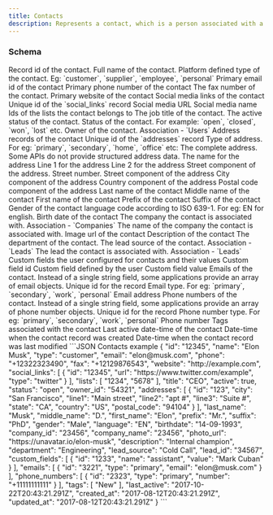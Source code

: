 ```yaml
---
title: Contacts
description: Represents a contact, which is a person associated with a company.
---
```



### Schema
<ParamField body="id" type="string">
  Record id of the contact.
</ParamField>
<ParamField body="name" type="string">
  Full name of the contact.
</ParamField>
<ParamField body="type" type="enum">
  Platform defined type of the contact. Eg: `customer`, `supplier`, `employee`, `personal`
</ParamField>
<ParamField body="email" type="string">
  Primary email id of the contact
</ParamField>
<ParamField body="phone" type="string">
  Primary phone number of the contact
</ParamField>
<ParamField body="fax" type="string">
  The fax number of the contact.   
</ParamField>
<ParamField body="website" type="string">
  Primary website of the contact
</ParamField>
<ParamField body="social_links" type="object[]">
  Social media links of the contact
  <Expandable title="all child properties">
    <ResponseField name="id" type="string">
        Unique id of the `social_links` record
    </ResponseField>
    <ResponseField name="url" type="string">
        Social media URL
    </ResponseField>
    <ResponseField name="type" type="string">
        Social media name
    </ResponseField>
  </Expandable>
</ParamField>
<ParamField body="lists" type="string[]">
  Ids of the lists the contact belongs to
</ParamField>
<ParamField body="title" type="string">
  The job title of the contact. 
</ParamField>
<ParamField body="active" type="boolean">
  The active status of the contact.
</ParamField>
<ParamField body="status" type="enum">
  Status of the contact. For example: `open`, `closed`, `won`, `lost` etc.
</ParamField>
<ParamField body="owner_id" type="string">
  Owner of the contact. Association - `Users`
</ParamField>
<ParamField body="addresses" type="object[]">
  Address records of the contact
  <Expandable title="all child properties">
    <ResponseField name="id" type="string">
        Unique id of the `addresses` record
    </ResponseField>
    <ResponseField name="type" type="enum">
        Type of address. For eg: `primary`, `secondary`, `home`, `office` etc:
    </ResponseField>
    <ResponseField name="string" type="string">
        The complete address. Some APIs do not provide structured address data.
    </ResponseField>
     <ResponseField name="name" type="string">
        The name for the address
    </ResponseField>
    <ResponseField name="line_1" type="string">
        Line 1 for the address
    </ResponseField>
    <ResponseField name="line_2" type="string">
        Line 2 for the address
    </ResponseField>
     <ResponseField name="street" type="string">
        Street component of the address. Street number.
    </ResponseField>
    <ResponseField name="city" type="string">
        Street component of the address
    </ResponseField>
    <ResponseField name="state" type="string">
        City component of the address
    </ResponseField>
    <ResponseField name="country" type="string">
        Country component of the address
    </ResponseField>
    <ResponseField name="postal_code" type="string">
        Postal code component of the address
    </ResponseField>
  </Expandable>
</ParamField>
<ParamField body="last_name" type="string">
  Last name of the contact
</ParamField>
<ParamField body="middle_name" type="string">
  Middle name of the contact
</ParamField>
<ParamField body="first_name" type="string">
  First name of the contact
</ParamField>
<ParamField body="prefix" type="string">
  Prefix of the contact
</ParamField>
<ParamField body="suffix" type="string">
  Suffix of the contact
</ParamField>
<ParamField body="gender" type="enum">
  Gender of the contact
</ParamField>
<ParamField body="language" type="string">
  language code according to ISO 639-1. For eg: EN for english.
</ParamField>
<ParamField body="birthdate " type="string">
  Birth date of the contact
</ParamField>
<ParamField body="company_id" type="string">
  The company the contact is associated with. Association - `Companies`
</ParamField>
<ParamField body="company_name" type="string">
  The name of the company the contact is associated with.   
</ParamField>
<ParamField body="photo_url" type="string">
  Image url of the contact
</ParamField>
<ParamField body="description" type="string">
  Description of the contact
</ParamField>
<ParamField body="department" type="string">
  The department of the contact.
</ParamField>
<ParamField body="lead_source" type="string">
  The lead source of the contact. Association - `Leads`
</ParamField>
<ParamField body="lead_id" type="string">
  The lead the contact is associated with. Association - `Leads`
</ParamField>
<ParamField body="custom_fields" type="object[]">
  Custom fields the user configured for contacts and their values
  <Expandable title="all child properties">
    <ResponseField name="id" type="string">
        Custom field id
    </ResponseField>
    <ResponseField name="name" type="string">
        Custom field defined by the user
    </ResponseField>
    <ResponseField name="value" type="string">
        Custom field value
    </ResponseField>
  </Expandable>
</ParamField>
<ParamField body="emails" type="object[]">
  Emails of the contact. Instead of a single string field, some applications provide an array of email objects.
   <Expandable title="all child properties">
    <ResponseField name="id" type="string">
        Unique id for the record
    </ResponseField>
    <ResponseField name="type" type="string">
        Email type. For eg: `primary`, `secondary`, `work`, `personal`
    </ResponseField>
    <ResponseField name="email" type="string">
        Email address
    </ResponseField>
  </Expandable>
</ParamField>
<ParamField body="phone_numbers" type="object[]">
  Phone numbers of the contact. Instead of a single string field, some applications provide an array of phone number objects.
  <Expandable title="all child properties">
    <ResponseField name="id" type="string">
        Unique id for the record
    </ResponseField>
    <ResponseField name="type" type="string">
        Phone number type. For eg: `primary`, `secondary`, `work`, `personal`
    </ResponseField>
    <ResponseField name="number" type="string">
        Phone number
    </ResponseField>
  </Expandable>
</ParamField>
<ParamField body="tags" type="string[]">
  Tags associated with the contact
</ParamField>
<ParamField body="last_active" type="string">
  Last active date-time of the contact
</ParamField>
<ParamField body="created_at" type="string">
  Date-time when the contact record was created
</ParamField>
<ParamField body="updated_at" type="string">
  Date-time when the contact record was last modified
</ParamField>

<ResponseExample>
```JSON Contacts example
{
  "id": "12345",
  "name": "Elon Musk",
  "type": "customer",
  "email": "elon@musk.com",
  "phone": "+12322323490",
  "fax": "+12129876543",
  "website": "http://example.com",
  "social_links": [
    {
      "id": "12345",
      "url": "https://www.twitter.com/example",
      "type": "twitter"
    }
  ],
  "lists": [
    "1234",
    "5678"
  ],
  "title": "CEO",
  "active": true,
  "status": "open",
  "owner_id": "54321",
  "addresses": [
    {
      "id": "123",
      "city": "San Francisco",
      "line1": "Main street",
      "line2": "apt #",
      "line3": "Suite #",
      "state": "CA",
      "country": "US",
      "postal_code": "94104"
    }
  ],
  "last_name": "Musk",
  "middle_name": "D.",
  "first_name": "Elon",
  "prefix": "Mr.",
  "suffix": "PhD",
  "gender": "Male",
  "language": "EN",
  "birthdate": "14-09-1993",
  "company_id": "23456",
  "company_name": "23456",
  "photo_url": "https://unavatar.io/elon-musk",
  "description": "Internal champion",
  "department": "Engineering",
  "lead_source": "Cold Call",
  "lead_id": "34567",
  "custom_fields": [
    {
      "id": "1233",
      "name": "assistant",
      "value": "Mark Cuban"
    }
  ],
  "emails": [
    {
      "id": "3221",
      "type": "primary",
      "email": "elon@musk.com"
    }
  ],
  "phone_numbers": [
    {
      "id": "2323",
      "type": "primary",
      "number": "+11111111111"
    }
  ],
  "tags": [
    "New"
  ],
  "last_active": "2017-10-22T20:43:21.291Z",
  "created_at": "2017-08-12T20:43:21.291Z",
  "updated_at": "2017-08-12T20:43:21.291Z"
}
```
</ ResponseExample>